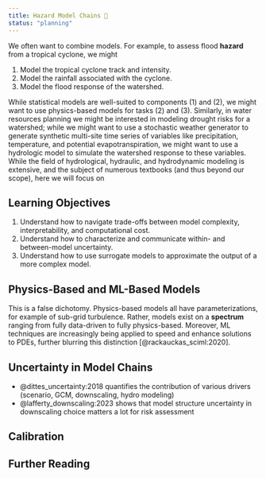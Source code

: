 ```yaml
---
title: Hazard Model Chains 🚧
status: "planning"
---
```


We often want to combine models.
For example, to assess flood **hazard** from a tropical cyclone, we might

1. Model the tropical cyclone track and intensity.
2. Model the rainfall associated with the cyclone.
3. Model the flood response of the watershed.

While statistical models are well-suited to components (1) and (2), we might want to use physics-based models for tasks (2) and (3).
Similarly, in water resources planning we might be interested in modeling drought risks for a watershed; while we might want to use a stochastic weather generator to generate synthetic multi-site time series of variables like precipitation, temperature, and potential evapotranspiration, we might want to use a hydrologic model to simulate the watershed response to these variables.
While the field of hydrological, hydraulic, and hydrodynamic modeling is extensive, and the subject of numerous textbooks (and thus beyond our scope), here we will focus on


::: {.callout-tip}
## Learning Objectives

1. Understand how to navigate trade-offs between model complexity, interpretability, and computational cost.
1. Understand how to characterize and communicate within- and between-model uncertainty.
1. Understand how to use surrogate models to approximate the output of a more complex model.
:::

## Physics-Based and ML-Based Models

This is a false dichotomy.
Physics-based models all have parameterizations, for example of sub-grid turbulence.
Rather, models exist on a **spectrum** ranging from fully data-driven to fully physics-based.
Moreover, ML techniques are increasingly being applied to speed and enhance solutions to PDEs, further blurring this distinction [@rackauckas_sciml:2020].

## Uncertainty in Model Chains

- @dittes_uncertainty:2018 quantifies the contribution of various drivers (scenario, GCM, downscaling, hydro modeling)
- @lafferty_downscaling:2023 shows that model structure uncertainty in downscaling choice matters a lot for risk assessment

## Calibration

## Further Reading {.unnumbered}